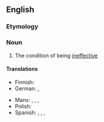 ==English==

===Etymology===
{{suffix|en|ineffective|ness}}

===Noun===
{{en-noun|-|+}}

# The condition of being [[ineffective]]

====Translations====
{{trans-top|condition of being ineffective}}
* Finnish: {{t+|fi|tehottomuus}}
* German: {{t|de|Wirkungslosigkeit|f}}, {{t|de|Unwirksamkeit|f}}
{{trans-mid}}
* Manx: {{t|gv|neuvreeoilid|m}}, {{t|gv|neuobbraght|f}}, {{t|gv|neufondaght|f}}, {{t|gv|neufondid|m}}
* Polish: {{t+|pl|bezpłodność|f}}
* Spanish: {{t+|es|ineficacia|f}}, {{t|es|inefectividad|f}}, {{t|es|inoperancia|f}}, {{t+|es|infructuosidad|f}}
{{trans-bottom}}